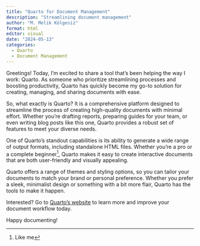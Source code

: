 ```yaml
---
title: "Quarto for Document Management"
description: "Streamlining document management"
author: "M. Melik Kölgesiz"
format: html
editor: visual
date: "2024-05-13"
categories:
  - Quarto
  - Document Management
---
```


Greetings! Today, I’m excited to share a tool that’s been helping the way I work: Quarto. As someone who prioritize streamlining processes and boosting productivity, Quarto has quickly become my go-to solution for creating, managing, and sharing documents with ease.

So, what exactly is Quarto? It is a comprehensive platform designed to streamline the process of creating high-quality documents with minimal effort. Whether you’re drafting reports, preparing guides for your team, or even writing blog posts like this one, Quarto provides a robust set of features to meet your diverse needs.

One of Quarto's standout capabilities is its ability to generate a wide range of output formats, including standalone HTML files. Whether you’re a pro or a complete beginner[^1], Quarto makes it easy to create interactive documents that are both user-friendly and visually appealing.

[^1]: Like me

Quarto offers a range of themes and styling options, so you can tailor your documents to match your brand or personal preference. Whether you prefer a sleek, minimalist design or something with a bit more flair, Quarto has the tools to make it happen.

Interested? Go to [Quarto’s website](https://quarto.org/) to learn more and improve your document workflow today.

Happy documenting!
